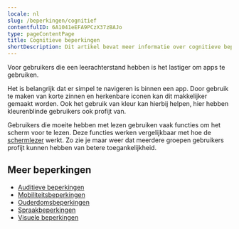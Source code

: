 ```yaml
---
locale: nl
slug: /beperkingen/cognitief
contentfulID: 6A1041eEFA9PCzX37zBAJo
type: pageContentPage
title: Cognitieve beperkingen
shortDescription: Dit artikel bevat meer informatie over cognitieve beperkingen.
---
```


Voor gebruikers die een leerachterstand hebben is het lastiger om apps te gebruiken.

Het is belangrijk dat er simpel te navigeren is binnen een app. Door gebruik te maken van korte zinnen en herkenbare iconen kan dit makkelijker gemaakt worden. Ook het gebruik van kleur kan hierbij helpen, hier hebben kleurenblinde gebruikers ook profijt van.

Gebruikers die moeite hebben met lezen gebruiken vaak functies om het scherm voor te lezen. Deze functies werken vergelijkbaar met hoe de [schermlezer](/nl/stats/schermlezer) werkt. Zo zie je maar weer dat meerdere groepen gebruikers profijt kunnen hebben van betere toegankelijkheid.

## Meer beperkingen

- [Auditieve beperkingen](/nl/artikelen/beperkingen/auditief)
- [Mobiliteitsbeperkingen](/nl/artikelen/beperkingen/mobiliteit)
- [Ouderdomsbeperkingen](/nl/artikelen/beperkingen/ouderdom)
- [Spraakbeperkingen](/nl/artikelen/beperkingen/spraak)
- [Visuele beperkingen](/nl/artikelen/beperkingen/visueel)